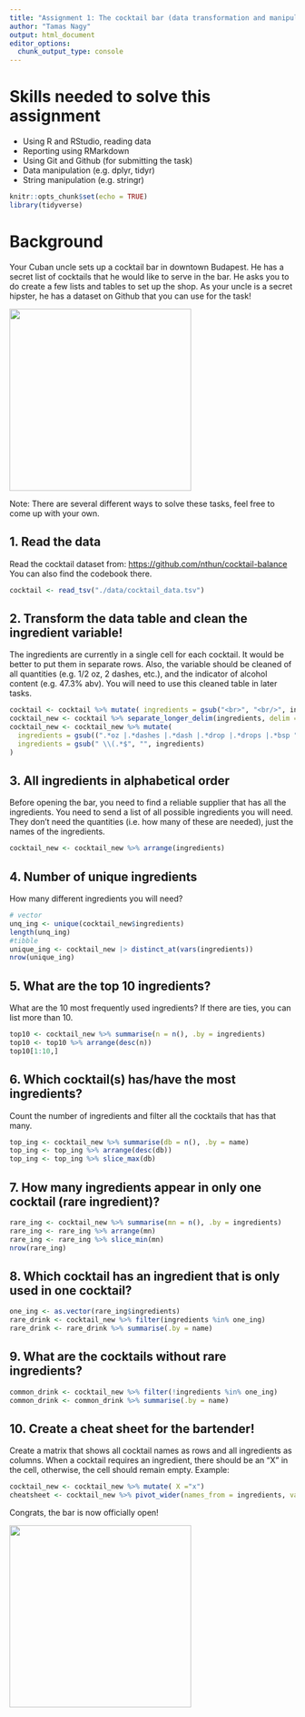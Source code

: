 ```yaml
---
title: "Assignment 1: The cocktail bar (data transformation and manipulation)"
author: "Tamas Nagy"
output: html_document
editor_options: 
  chunk_output_type: console
---
```


# Skills needed to solve this assignment

-   Using R and RStudio, reading data
-   Reporting using RMarkdown
-   Using Git and Github (for submitting the task)
-   Data manipulation (e.g. dplyr, tidyr)
-   String manipulation (e.g. stringr)

```r
knitr::opts_chunk$set(echo = TRUE)
library(tidyverse)
```

# Background

Your Cuban uncle sets up a cocktail bar in downtown Budapest. He has a secret list of cocktails that he would like to serve in the bar. He asks you to do create a few lists and tables to set up the shop. As your uncle is a secret hipster, he has a dataset on Github that you can use for the task!

![](https://media1.tenor.com/images/57a519cffd0ad4693be3b9c94b211540/tenor.gif?itemid=5195211){width="320"}

Note: There are several different ways to solve these tasks, feel free to come up with your own.

## 1. Read the data

Read the cocktail dataset from: <https://github.com/nthun/cocktail-balance> You can also find the codebook there.

```r
cocktail <- read_tsv("./data/cocktail_data.tsv")
```

## 2. Transform the data table and clean the ingredient variable!

The ingredients are currently in a single cell for each cocktail. It would be better to put them in separate rows. Also, the variable should be cleaned of all quantities (e.g. 1/2 oz, 2 dashes, etc.), and the indicator of alcohol content (e.g. 47.3% abv). You will need to use this cleaned table in later tasks.

```r
cocktail <- cocktail %>% mutate( ingredients = gsub("<br>", "<br/>", ingredients))
cocktail_new <- cocktail %>% separate_longer_delim(ingredients, delim = "<br/>")
cocktail_new <- cocktail_new %>% mutate(
  ingredients = gsub((".*oz |.*dashes |.*dash |.*drop |.*drops |.*bsp "), "",ingredients),
  ingredients = gsub(" \\(.*$", "", ingredients)
)

```

## 3. All ingredients in alphabetical order

Before opening the bar, you need to find a reliable supplier that has all the ingredients. You need to send a list of all possible ingredients you will need. They don't need the quantities (i.e. how many of these are needed), just the names of the ingredients.

```r
cocktail_new <- cocktail_new %>% arrange(ingredients)
```

## 4. Number of unique ingredients

How many different ingredients you will need?

```r
# vector
unq_ing <- unique(cocktail_new$ingredients)
length(unq_ing)
#tibble
unique_ing <- cocktail_new |> distinct_at(vars(ingredients))
nrow(unique_ing)
```

## 5. What are the top 10 ingredients?

What are the 10 most frequently used ingredients? If there are ties, you can list more than 10.

```r
top10 <- cocktail_new %>% summarise(n = n(), .by = ingredients)
top10 <- top10 %>% arrange(desc(n))
top10[1:10,]
```

## 6. Which cocktail(s) has/have the most ingredients?

Count the number of ingredients and filter all the cocktails that has that many.

```r
top_ing <- cocktail_new %>% summarise(db = n(), .by = name)
top_ing <- top_ing %>% arrange(desc(db))
top_ing <- top_ing %>% slice_max(db)
```

## 7. How many ingredients appear in only one cocktail (rare ingredient)?

```r
rare_ing <- cocktail_new %>% summarise(mn = n(), .by = ingredients)
rare_ing <- rare_ing %>% arrange(mn)
rare_ing <- rare_ing %>% slice_min(mn)
nrow(rare_ing)
```

## 8. Which cocktail has an ingredient that is only used in one cocktail?

```r
one_ing <- as.vector(rare_ing$ingredients)
rare_drink <- cocktail_new %>% filter(ingredients %in% one_ing)
rare_drink <- rare_drink %>% summarise(.by = name)
```

## 9. What are the cocktails without rare ingredients?

```r
common_drink <- cocktail_new %>% filter(!ingredients %in% one_ing)
common_drink <- common_drink %>% summarise(.by = name)    
```

## 10. Create a cheat sheet for the bartender!

Create a matrix that shows all cocktail names as rows and all ingredients as columns. When a cocktail requires an ingredient, there should be an "X" in the cell, otherwise, the cell should remain empty. Example:

```r
cocktail_new <- cocktail_new %>% mutate( X ="x")
cheatsheet <- cocktail_new %>% pivot_wider(names_from = ingredients, values_from = X, values_fill = list(" "))
```


Congrats, the bar is now officially open!

![](https://i.pinimg.com/originals/4e/c1/0c/4ec10c9d32b2c7c28b4b638c7f809ec5.gif){width="320"}
